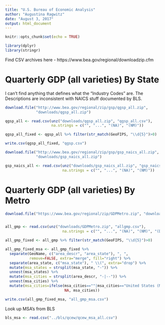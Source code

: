 ```yaml
---
title: "U.S. Bureau of Economic Analysis"
author: "Augustina Ragwitz"
date: "August 3, 2017"
output: html_document
---
```


```r
knitr::opts_chunk$set(echo = TRUE)

library(dplyr)
library(stringr)
```

Find CSV archives here - https://www.bea.gov/regional/downloadzip.cfm

# Quarterly GDP (all varieties) By State
I can't find anything that defines what the "Industry Codes" are. The Descriptions are inconsistent with NAICS stuff documented by BLS.

```r
download.file("http://www.bea.gov/regional/zip/gsp/qgsp_all.zip",  
              "downloads/qgsp_all.zip")

qgsp_all <- read.csv(unz("downloads/qgsp_all.zip", "qgsp_all.csv"),
                     na.strings = c("", "...", "(NA)", "(NM)"))

qgsp_all_fixed <- qgsp_all %>% filter(str_match(GeoFIPS, "\\d{5}")>0)

write.csv(qgsp_all_fixed, "qgsp.csv")

```


```r
download.file("http://www.bea.gov/regional/zip/gsp/gsp_naics_all.zip",
              "downloads/gsp_naics_all.zip")

gsp_naics_all <- read.csv(unz("downloads/gsp_naics_all.zip", "gsp_naics_all.csv"), 
                          na.strings = c("", "...", "(NA)", "(NM)"))
```

# Quarterly GDP (all varieties) By Metro


```r
download.file("https://www.bea.gov/regional/zip/GDPMetro.zip", "downloads/GDPMetro.zip")


all_gmp <- read.csv(unz("downloads/GDPMetro.zip", "allgmp.csv"), 
                          na.strings = c("", "...", "(NA)", "(NM)", "(D)", "(L)"))

all_gmp_fixed <- all_gmp %>% filter(str_match(GeoFIPS, "\\d{5}")>0)

all_gmp_fixed_msa <- all_gmp_fixed %>%
  separate(GeoName, c("area_descr", "area_state"), ", ", 
           remove=FALSE, extra="merge", fill="right") %>%
  separate(area_state, c("msa_state"), " \\(", extra="drop") %>%
  mutate(msa_states = strsplit(msa_state, "-")) %>% 
  unnest(msa_states) %>%
  mutate(msa_cities = strsplit(area_descr, "-|--")) %>%
  unnest(msa_cities) %>%
  mutate(msa_cities=ifelse(msa_cities==""|msa_cities=="United States (Metropolitan Portion)", 
                           NA, msa_cities))

write.csv(all_gmp_fixed_msa, "all_gmp_msa.csv")
```

Look up MSA's from BLS

```r
bls_msa <- read.csv("../bls/qcew/qcew_msa_all.csv")


```



